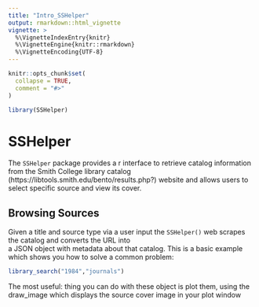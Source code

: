 ```yaml
---
title: "Intro_SSHelper"
output: rmarkdown::html_vignette
vignette: >
  %\VignetteIndexEntry{knitr}
  %\VignetteEngine{knitr::rmarkdown}
  %\VignetteEncoding{UTF-8}
---
```


```r
knitr::opts_chunk$set(
  collapse = TRUE,
  comment = "#>"
)
```

```r
library(SSHelper)
```

# SSHelper 

The `SSHelper` package provides a r interface to retrieve catalog information from the Smith College library catalog (https://libtools.smith.edu/bento/results.php?) website and allows users to select specific source and view its cover.

## Browsing Sources

Given a title and source type via a user input the `SSHelper()` 
web scrapes the catalog and converts the URL into  
a JSON object with metadata about that catalog.
This is a basic example which shows you how to solve a common problem:

```r
library_search("1984","journals") 
```


The most useful: thing you can do with these object is plot them, 
using the draw_image which displays the source cover
image in your plot window




